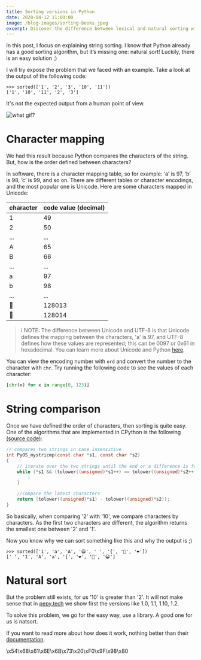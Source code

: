 ```yaml
---
title: Sorting versions in Python
date: 2020-04-12 11:00:00
image: /blog-images/sorting-books.jpeg
excerpt: Discover the difference between lexical and natural sorting with examples, character mapping, and solutions
---
```





In this post, I focus on explaining string sorting. I know that Python already has a good sorting algorithm, but it’s missing one: natural sort! Luckily, there is an easy solution ;)

I will try expose the problem that we faced with an example. Take a look at the output of the following code:

```
>>> sorted(['1', '2', '3', '10', '11'])
['1', '10', '11', '2', '3']
```

It's not the expected output from a human point of view.

<Image width={480} height={350} alt="what gif?" src="https://media.giphy.com/media/pPhyAv5t9V8djyRFJH/giphy.gif"/>

# Character mapping

We had this result because Python compares the characters of the string. But, how is the order defined between characters?

In software, there is a character mapping table, so for example: ‘a’ is 97, ‘b’ is 98, ‘c’ is 99, and so on. There are different tables or character encodings, and the most popular one is Unicode. Here are some characters mapped in Unicode:

| character | code value (decimal)  |
|-----------|-----------------------|
| 1         | 49                    |
| 2         | 50                    |
| ...       | ...                   |
| A         | 65                    |
| B         | 66                    |
| ...       | ...                   |
| a         | 97                    |
| b         | 98                    |
| ...       | ...                   |
| 🐍        | 128013                |
| 🐎        | 128014                |


> ℹ️ NOTE: The difference between Unicode and UTF-8 is that Unicode defines the mapping between the characters, 'a' is 97, and UTF-8 defines how these values are represented; this can be 0097 or 0x61 in hexadecimal. You can learn more about Unicode and Python <a href="https://docs.python.org/3/howto/unicode.html">here</a>.

You can view the encoding number with `ord` and convert the number to the character with `chr`. Try running the following code to see the values of each character:

```python
[chr(x) for x in range(0, 123)]
```

# String comparison

Once we have defined the order of characters, then sorting is quite easy. One of the algorithms that are implemented in CPython is the following [(source code)](https://github.com/python/cpython/blob/e42b705188271da108de42b55d9344642170aa2b/Python/pystrcmp.c):

```c
// compares two strings in case insensitive
int PyOS_mystricmp(const char *s1, const char *s2)
{
    // iterate over the two strings until the end or a difference is found
    while (*s1 && (tolower((unsigned)*s1++) == tolower((unsigned)*s2++))) {
        ;
    }

    //compare the latest characters
    return (tolower((unsigned)*s1) - tolower((unsigned)*s2));
}
```

So basically, when comparing '2' with '10', we compare characters by characters. As the first two characters are different, the algorithm returns the smallest one between '2' and '1'.

Now you know why we can sort something like this and why the output is ;)

```
>>> sorted(['1', 'a', 'A', '😀', ' ', '{', '🐍', '❤️'])
[' ', '1', 'A', 'a', '{', '❤️', '🐍', '😀']
```

# Natural sort

But the problem still exists, for us '10' is greater than '2'. It will not make sense that in [pepy.tech](https://pepy.tech) we show first the versions like 1.0, 1.1, 1.10, 1.2.

To solve this problem, we go for the easy way, use a library. A good one for us is natsort.

If you want to read more about how does it work, nothing better than their [documentation](https://natsort.readthedocs.io/en/master/howitworks.html).


\x54\x68\x61\x6E\x6B\x73\x20\xF0\x9F\x98\x80